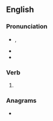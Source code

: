 ==English==

===Pronunciation===
* {{enPR|lēpt}}, {{IPA|en|/liːpt/}}
* {{audio|en|En-us-leaped.ogg|Audio (US)}}
* {{rhymes|en|iːpt|s=1}}

===Verb===
{{head|en|verb form}}

# {{en-past of|leap}}

===Anagrams===
* {{anagrams|en|a=adeelp|pealed|pedale|pleaed}}